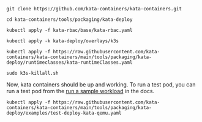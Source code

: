 ```.default
git clone https://github.com/kata-containers/kata-containers.git
```

```.default
cd kata-containers/tools/packaging/kata-deploy
```

```.default
kubectl apply -f kata-rbac/base/kata-rbac.yaml
```


```.default
kubectl apply -k kata-deploy/overlays/k3s
```


```.default
kubectl apply -f https://raw.githubusercontent.com/kata-containers/kata-containers/main/tools/packaging/kata-deploy/runtimeclasses/kata-runtimeClasses.yaml
```

```.default
sudo k3s-killall.sh
```

Now, kata containers should be up and working. To run a test pod, you can run a test pod from the [run a sample workload](https://github.com/kata-containers/kata-containers/blob/main/tools/packaging/kata-deploy/README.md#run-a-sample-workload) in the docs.

```.default
kubectl apply -f https://raw.githubusercontent.com/kata-containers/kata-containers/main/tools/packaging/kata-deploy/examples/test-deploy-kata-qemu.yaml
```


